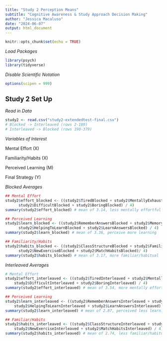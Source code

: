 ```yaml
---
title: "Study 2 Perception Means"
subtitle: "Cognitive Awareness & Study Approach Decision Making"
author: "Jessica Macaluso"
date: "2024-06-07"
output: html_document
---
```


```r
knitr::opts_chunk$set(echo = TRUE)
```

*Load Packages*
```r
library(psych)
library(tidyverse)
```

*Disable Scientific Notation*
```r
options(scipen = 999)
```

## Study 2 Set Up

*Read in Data*
```r
study2 <- read.csv("study2-extendedtest-final.csv")
# Blocked -> Interleaved (rows 2-189)
# Interleaved -> Blocked (rows 190-379)
```

*Variables of Interest*


Mental Effort (X)


Familiarity/Habits (X)


Perceived Learning (M)


Final Strategy (Y)

*Blocked Averages*
```r
## Mental Effort
study2$effort_blocked <- ((study2$TiredBlocked + study2$MentallyExhaustingBlocked +
      study2$DifficultBlocked + study2$BoringBlocked) / 4)
summary(study2$effort_blocked) # mean of 3.14, less mentally effortful

## Perceived Learning
study2$learn_blocked <- ((study2$RememberAnswersBlocked + study2$MemoryAnswersBlocked +
      study2$HelpingToLearnBlocked + study2$LearnAnswersBlocked) / 4)
summary(study2$learn_blocked) # mean of 3.36, perceive more learning

## Familiarity/Habits 
study2$habits_blocked <- ((study2$ClassStructureBlocked + study2$FamiliarMethodBlocked +
      study2$NewExerciseBlocked + study2$MatchHabitsBlocked)/ 4)
summary(study2$habits_blocked) # mean of 3.17, more familiar/habitual
```

*Interleaved Averages*
```r
# Mental Effort
study2$effort_interleaved <- ((study2$TiredInterleaved + study2$MentallyExhaustingInterleaved +
    study2$DifficultInterleaved + study2$BoringInterleaved) / 4)
summary(study2$effort_interleaved) # mean of 3.54, more mentally effortful

## Perceived Learning
study2$learn_interleaved <- ((study2$RememberAnswersInterleaved + study2$MemoryAnswersInterleaved +
    study2$HelpingToLearnInterleaved + study2$LearnAnswersInterleaved) / 4)
summary(study2$learn_interleaved) # mean of 2.87, perceived less learning

## Familiar/Habits
study2$habits_interleaved <- ((study2$ClassStructureInterleaved + study2$FamiliarMethodInterleaved +
    study2$NewExerciseInterleaved + study2$MatchHabitsInterleaved) / 4)
summary(study2$habits_interleaved) # mean of 2.74, less familiar/habitual
```



